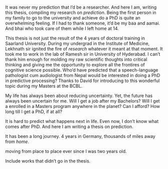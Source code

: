 It was never my prediction that I'd be a researcher.
And here I am, writing this thesis, compiling my research on *prediction*.
Being the first person in my family to go to the university and achieve do a PhD is quite an overwhelming feeling.
If I had to thank someone, it'd be my baa and aamai.
And bhai who took care of them while I left home at 14.

This thesis is not just the result of the 4 years of doctoral training in Saarland University.
During my undergrad in the Institute of Medicine, Lekhnath sir ignited the fire of *research* whatever it meant at that moment.
It took me to work in the lab of Ramesh sir in University of Hyderabad.
I can't thank him enough for molding my raw scientific thoughts into critical thinking and giving me the opportunity to explore all the frontires of cognitive science possible.
Who'd have predicted that a speech-language pathologist cum audiologist from Nepal would be interested in doing a PhD in predictive processing?
Thanks to David for introducing to this wonderful topic during my Masters at the BCBL.

My life has always been about reducing uncertainty.
Yet, the future has always been uncertain for me.
Will I get a job after my Bachelors?
Will I get a enrolled in a Masters program anywhere in the planet?
Can I afford?
How long till I get a PhD, if at all?

It is hard to predict what happens next in life.
Even now, I don't know what comes after PhD.
And here I am writing a thesis on prediction.

It has been a long journey.
4 years in Germany, thousands of miles away from *home*.





moving from place to place ever since I was two years old.

 Include works that didn't go in the thesis.
 
